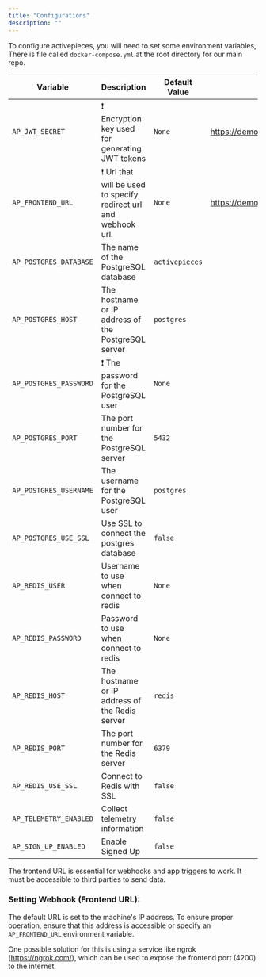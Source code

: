 ```yaml
---
title: "Configurations"
description: ""
---
```


To configure activepieces, you will need to set some environment variables, There is file called `docker-compose.yml` at the root directory for our main repo.


| Variable                     | Description                                                                                                 | Default Value          | Example
| ---------------------------- | ----------------------------------------------------------------------------------------------------------- | ---------------------  | --------
| `AP_JWT_SECRET`              | ❗️ Encryption key used for generating JWT tokens                                                            | `None`                 | https://demo.activepieces.com
| `AP_FRONTEND_URL`            | ❗️ Url that will be used to specify redirect url and webhook url.                                           | `None`                 | https://demo.activepieces.com/api
| `AP_POSTGRES_DATABASE`       | The name of the PostgreSQL database                                                                         | `activepieces`         |
| `AP_POSTGRES_HOST`           | The hostname or IP address of the PostgreSQL server                                                         | `postgres`             |
| `AP_POSTGRES_PASSWORD`       | ❗️ The password for the PostgreSQL user                                                                     | `None`                 |
| `AP_POSTGRES_PORT`           | The port number for the PostgreSQL server                                                                   | `5432`                 |
| `AP_POSTGRES_USERNAME`       | The username for the PostgreSQL user                                                                        | `postgres`             |
| `AP_POSTGRES_USE_SSL`        | Use SSL to connect the postgres database                                                                    | `false`                |
| `AP_REDIS_USER`              | Username to use when connect to redis                                                                       | `None`                 |
| `AP_REDIS_PASSWORD`          | Password to use when connect to redis                                                                       | `None`                 |
| `AP_REDIS_HOST`              | The hostname or IP address of the Redis server                                                              | `redis`                |
| `AP_REDIS_PORT`              | The port number for the Redis server                                                                        | `6379`                 |
| `AP_REDIS_USE_SSL`           | Connect to Redis with SSL                                                                                   | `false`                |
| `AP_TELEMETRY_ENABLED`       | Collect telemetry information                                                                               | `false`                |
| `AP_SIGN_UP_ENABLED`         | Enable Signed Up                                                                                            | `false`                |

<Warning>
The frontend URL is essential for webhooks and app triggers to work. 
It must be accessible to third parties to send data. 
</Warning>

### Setting Webhook (Frontend URL):

The default URL is set to the machine's IP address. To ensure proper operation, ensure that this address is accessible or specify an `AP_FRONTEND_URL` environment variable.

One possible solution for this is using a service like ngrok (https://ngrok.com/), which can be used to expose the frontend port (4200) to the internet.